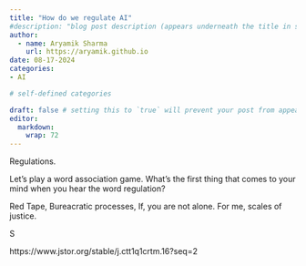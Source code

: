 ```yaml
---
title: "How do we regulate AI"
#description: "blog post description (appears underneath the title in smaller text) which is included on the listing page"
author:
  - name: Aryamik Sharma
    url: https://aryamik.github.io
date: 08-17-2024
categories: 
- AI

# self-defined categories

draft: false # setting this to `true` will prevent your post from appearing on your listing page until you're ready!
editor: 
  markdown: 
    wrap: 72
---
```


Regulations.

Let's play a word association game. What's the first thing that comes to
your mind when you hear the word regulation?

Red Tape, Bureacratic processes, If, you are not alone. For me, scales
of justice.

S

https://www.jstor.org/stable/j.ctt1q1crtm.16?seq=2
